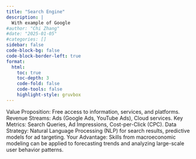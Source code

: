 ```yaml
---
title: "Search Engine"
description: |
  With example of Google
#author: "Chi Zhang"
#date: "2025-01-05"
#categories: []
sidebar: false
code-block-bg: false
code-block-border-left: true
format: 
  html:
    toc: true
    toc-depth: 3
    code-fold: false
    code-tools: false
    highlight-style: gruvbox
---
```


Value Proposition: Free access to information, services, and platforms.
Revenue Streams: Ads (Google Ads, YouTube Ads), Cloud services.
Key Metrics: Search Queries, Ad Impressions, Cost-per-Click (CPC).
Data Strategy: Natural Language Processing (NLP) for search results, predictive models for ad targeting.
Your Advantage: Skills from macroeconomic modeling can be applied to forecasting trends and analyzing large-scale user behavior patterns.





